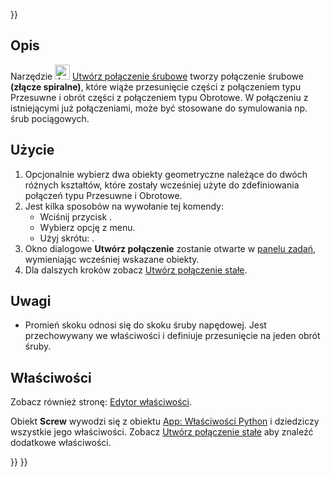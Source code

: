 <languages/>

{{UnfinishedDocu{{#translation:}}}}

{{Docnav/pl
|[[Assembly_CreateJointRackPinion/pl|Utwórz połączenie zębatki i koła zębatego]]
|[[Assembly_CreateJointGears/pl|Utwórz połączenie kół zębatych]]
|[[Assembly_Workbench/pl|środowisko pracy Złożenie]]
|IconL=Assembly_CreateJointRackPinion.svg
|IconR=Assembly_CreateJointGears.svg
|IconC=Workbench_Assembly.svg
}}

{{GuiCommand/pl
|Name=Assembly CreateJointScrew
|Name/pl=Złożenie Utwórz połączenie śrubowe
|MenuLocation=Złożenie → Utwórz połączenie śrubowe
|Workbenches=[[Assembly_Workbench/pl|Złożenie]]
|Shortcut={{KEY|W}}
|Version=1.0
|SeeAlso=
}}

<span id="Description"></span>
==Opis==

Narzędzie [[Image:Assembly_CreateJointScrew.svg|24px]] [[Assembly_CreateJointScrew/pl|Utwórz połączenie śrubowe]] tworzy połączenie śrubowe '''(złącze spiralne)''', które wiąże przesunięcie części z połączeniem typu Przesuwne i obrót części z połączeniem typu Obrotowe. W połączeniu z istniejącymi już połączeniami, może być stosowane do symulowania np. śrub pociągowych.

<span id="Usage"></span>
==Użycie==

# Opcjonalnie wybierz dwa obiekty geometryczne należące do dwóch różnych kształtów, które zostały wcześniej użyte do zdefiniowania połączeń typu Przesuwne i Obrotowe.
# Jest kilka sposobów na wywołanie tej komendy:
#* Wciśnij przycisk {{Button|[[Image:Assembly_CreateJointScrew.svg|16px]] [[Assembly_CreateJointScrew/pl|Utwórz połączenie śrubowe]]}}.
#* Wybierz opcję {{MenuCommand|Złożenie → [[Image:Assembly_CreateJointScrew.svg|16px]] Utwórz połączenie śrubowe}} z menu.
#* Użyj skrótu: {{KEY|W}}.
# Okno dialogowe '''Utwórz połączenie''' zostanie otwarte w [[Task_panel/pl|panelu zadań]], wymieniając wcześniej wskazane obiekty.
# Dla dalszych kroków zobacz [[Assembly_CreateJointFixed/pl#Użycie|Utwórz połączenie stałe]].

<span id="Notes"></span>
==Uwagi==

* Promień skoku odnosi się do skoku śruby napędowej. Jest przechowywany we właściwości {{PropertyData|Distance}} i definiuje przesunięcie na jeden obrót śruby. 

<span id="Properties"></span>
==Właściwości==

Zobacz również stronę: [[Property_editor/pl|Edytor właściwości]].

Obiekt '''Screw''' wywodzi się z obiektu [[App_FeaturePython/pl|App: Właściwości Python]] i dziedziczy wszystkie jego właściwości. Zobacz [[Assembly_CreateJointFixed/pl#Właściwości|Utwórz połączenie stałe]] aby znaleźć dodatkowe właściwości.


{{Docnav/pl
|[[Assembly_CreateJointRackPinion/pl|Utwórz połączenie zębatki i koła zębatego]]
|[[Assembly_CreateJointGears/pl|Utwórz połączenie kół zębatych]]
|[[Assembly_Workbench/pl|środowisko pracy Złożenie]]
|IconL=Assembly_CreateJointRackPinion.svg
|IconR=Assembly_CreateJointGears.svg
|IconC=Workbench_Assembly.svg
}}

{{Assembly_Tools_navi{{#translation:}}}}
{{Userdocnavi{{#translation:}}}}